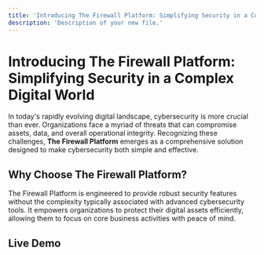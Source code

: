 ```yaml
---
title: 'Introducing The Firewall Platform: Simplifying Security in a Complex Digital World'
description: 'Description of your new file.'
---
```


# Introducing The Firewall Platform: Simplifying Security in a Complex Digital World

In today's rapidly evolving digital landscape, cybersecurity is more crucial than ever. Organizations face a myriad of threats that can compromise assets, data, and overall operational integrity. Recognizing these challenges, **The Firewall Platform** emerges as a comprehensive solution designed to make cybersecurity both simple and effective.

## Why Choose The Firewall Platform?

The Firewall Platform is engineered to provide robust security features without the complexity typically associated with advanced cybersecurity tools. It empowers organizations to protect their digital assets efficiently, allowing them to focus on core business activities with peace of mind.

## Live Demo